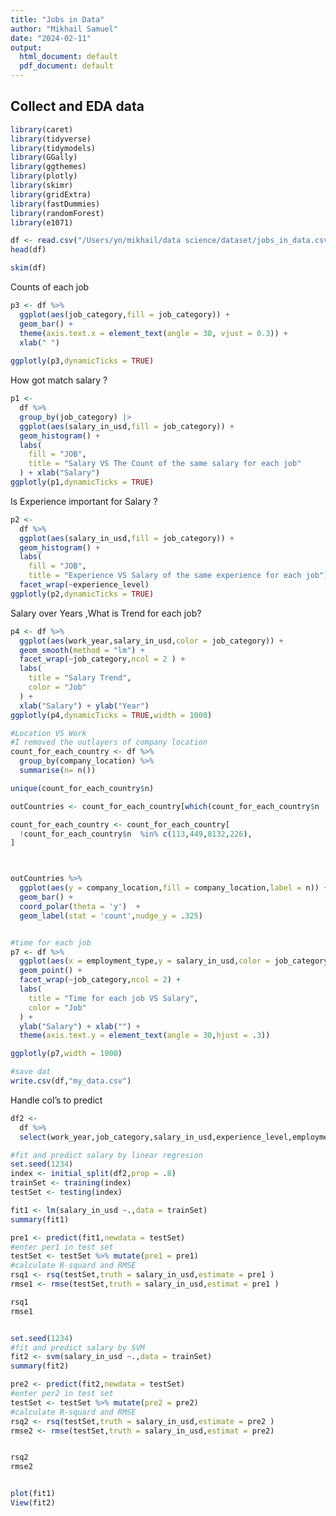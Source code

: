 ```yaml
---
title: "Jobs in Data"
author: "Mikhail Samuel"
date: "2024-02-11"
output:
  html_document: default
  pdf_document: default
---
```


## Collect and EDA data

```r
library(caret)
library(tidyverse)
library(tidymodels)
library(GGally)
library(ggthemes)
library(plotly)
library(skimr)
library(gridExtra)
library(fastDummies)
library(randomForest)
library(e1071)
```

```r
df <- read.csv("/Users/yn/mikhail/data science/dataset/jobs_in_data.csv")
head(df)
```

```r
skim(df)
```

Counts of each job

```r
p3 <- df %>%
  ggplot(aes(job_category,fill = job_category)) +
  geom_bar() +
  theme(axis.text.x = element_text(angle = 30, vjust = 0.3)) +
  xlab(" ")
  
ggplotly(p3,dynamicTicks = TRUE)
```

How got match salary ?

```r
p1 <- 
  df %>% 
  group_by(job_category) |> 
  ggplot(aes(salary_in_usd,fill = job_category)) +
  geom_histogram() +
  labs(
    fill = "JOB",
    title = "Salary VS The Count of the same salary for each job"
  ) + xlab("Salary")
ggplotly(p1,dynamicTicks = TRUE)

```

Is Experience important for Salary ?

```r
p2 <-
  df %>%
  ggplot(aes(salary_in_usd,fill = job_category)) +
  geom_histogram() +
  labs(
    fill = "JOB",
    title = "Experience VS Salary of the same experience for each job") + xlab("Salary") +
  facet_wrap(~experience_level)
ggplotly(p2,dynamicTicks = TRUE)
```

Salary over Years ,What is Trend for each job?

```r
p4 <- df %>%
  ggplot(aes(work_year,salary_in_usd,color = job_category)) +
  geom_smooth(method = "lm") +
  facet_wrap(~job_category,ncol = 2 ) +
  labs(
    title = "Salary Trend",
    color = "Job"
  ) +
  xlab("Salary") + ylab("Year") 
ggplotly(p4,dynamicTicks = TRUE,width = 1000)

```

```r
#Location VS Work
#I removed the outlayers of company location
count_for_each_country <- df %>%
  group_by(company_location) %>%
  summarise(n= n()) 

unique(count_for_each_country$n)

outCountries <- count_for_each_country[which(count_for_each_country$n  %in% c(113,449,8132,226)),]

count_for_each_country <- count_for_each_country[
  !count_for_each_country$n  %in% c(113,449,8132,226),
]



outCountries %>%
  ggplot(aes(y = company_location,fill = company_location,label = n)) + 
  geom_bar() +
  coord_polar(theta = 'y')  + 
  geom_label(stat = 'count',nudge_y = .325)



```

```r
#time for each job
p7 <- df %>%
  ggplot(aes(x = employment_type,y = salary_in_usd,color = job_category)) + 
  geom_point() +
  facet_wrap(~job_category,ncol = 2) +
  labs(
    title = "Time for each job VS Salary",
    color = "Job"
  ) +
  ylab("Salary") + xlab("") +
  theme(axis.text.y = element_text(angle = 30,hjust = .3))

ggplotly(p7,width = 1000)
```

```r
#save dat
write.csv(df,"my_data.csv")
```

Handle col's to predict

```r
df2 <-
  df %>% 
  select(work_year,job_category,salary_in_usd,experience_level,employment_type)
```

```r
#fit and predict salary by linear regresion
set.seed(1234)
index <- initial_split(df2,prop = .8)
trainSet <- training(index)
testSet <- testing(index)

fit1 <- lm(salary_in_usd ~.,data = trainSet)
summary(fit1)

pre1 <- predict(fit1,newdata = testSet)
#enter per1 in test set
testSet <- testSet %>% mutate(pre1 = pre1)
#calculate R-squard and RMSE
rsq1 <- rsq(testSet,truth = salary_in_usd,estimate = pre1 )
rmse1 <- rmse(testSet,truth = salary_in_usd,estimat = pre1 )

rsq1
rmse1



```

```r
set.seed(1234)
#fit and predict salary by SVM
fit2 <- svm(salary_in_usd ~.,data = trainSet)
summary(fit2)

pre2 <- predict(fit2,newdata = testSet)
#enter per2 in test set
testSet <- testSet %>% mutate(pre2 = pre2)
#calculate R-squard and RMSE
rsq2 <- rsq(testSet,truth = salary_in_usd,estimate = pre2 )
rmse2 <- rmse(testSet,truth = salary_in_usd,estimat = pre2)


rsq2
rmse2


plot(fit1)
View(fit2)
```
